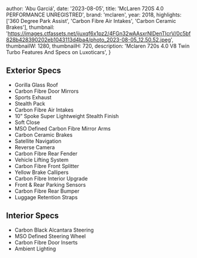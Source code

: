 
  author: 'Abu Garciá',
  date: '2023-08-05',
  title: 'McLaren 720S 4.0 PERFORMANCE UNREGISTRED',
  brand: 'mclaren',
  year: 2018,
  highlights: ['360 Degree Park Assist', 'Carbon Fibre Air Intakes', 'Carbon Ceramic Brakes'],
  thumbnail: 'https://images.ctfassets.net/ijuxqf6x1pz2/4FGn32wAAsxrNlDenTIcrV/0c5bf828b428390202eb1043113d4ba4/photo_2023-08-05_12.50.52.jpeg',
  thumbnailW: 1280,
  thumbnailH: 720,
  description:
    'Mclaren 720s 4.0 V8 Twin Turbo Features And Specs on Luxoticars',
}


## Exterior Specs
- Gorilla Glass Roof
- Carbon Fibre Door Mirrors
- Sports Exhaust
- Stealth Pack
- Carbon Fibre Air Intakes
- 10” Spoke Super Lightweight Stealth Finish
- Soft Close
- MSO Defined Carbon Fibre Mirror Arms
- Carbon Ceramic Brakes
- Satellite Navigation
- Reverse Camera
- Carbon Fibre Rear Fender
- Vehicle Lifting System
- Carbon Fibre Front Splitter
- Yellow Brake Callipers
- Carbon Fibre Interior Upgrade
- Front & Rear Parking Sensors
- Carbon Fibre Rear Bumper
- Luggage Retention Straps

## Interior Specs
- Carbon Black Alcantara Steering
- MSO Defined Steering Wheel
- Carbon Fibre Door Inserts
- Ambient Lighting